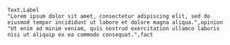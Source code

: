 ```plaintext
Text,Label
"Lorem ipsum dolor sit amet, consectetur adipiscing elit, sed do eiusmod tempor incididunt ut labore et dolore magna aliqua.",opinion
"Ut enim ad minim veniam, quis nostrud exercitation ullamco laboris nisi ut aliquip ex ea commodo consequat.",fact
```